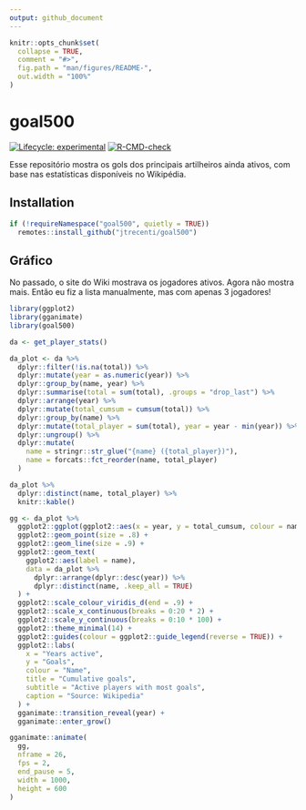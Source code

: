 ```yaml
---
output: github_document
---
```


<!-- README.md is generated from README.Rmd. Please edit that file -->

```r
knitr::opts_chunk$set(
  collapse = TRUE,
  comment = "#>",
  fig.path = "man/figures/README-",
  out.width = "100%"
)
```


# goal500

<!-- badges: start -->
[![Lifecycle: experimental](https://img.shields.io/badge/lifecycle-experimental-orange.svg)](https://lifecycle.r-lib.org/articles/stages.html#experimental)
[![R-CMD-check](https://github.com/jtrecenti/goal500/workflows/R-CMD-check/badge.svg)](https://github.com/jtrecenti/goal500/actions)
<!-- badges: end -->

Esse repositório mostra os gols dos principais artilheiros ainda ativos, com base nas estatísticas disponíveis no Wikipédia.

## Installation

```r
if (!requireNamespace("goal500", quietly = TRUE))
  remotes::install_github("jtrecenti/goal500")
```

## Gráfico

No passado, o site do Wiki mostrava os jogadores ativos. Agora não mostra mais. Então eu fiz a lista manualmente, mas com apenas 3 jogadores!

```r
library(ggplot2)
library(gganimate)
library(goal500)

da <- get_player_stats()

da_plot <- da %>% 
  dplyr::filter(!is.na(total)) %>% 
  dplyr::mutate(year = as.numeric(year)) %>% 
  dplyr::group_by(name, year) %>% 
  dplyr::summarise(total = sum(total), .groups = "drop_last") %>% 
  dplyr::arrange(year) %>% 
  dplyr::mutate(total_cumsum = cumsum(total)) %>% 
  dplyr::group_by(name) %>% 
  dplyr::mutate(total_player = sum(total), year = year - min(year)) %>% 
  dplyr::ungroup() %>% 
  dplyr::mutate(
    name = stringr::str_glue("{name} ({total_player})"),
    name = forcats::fct_reorder(name, total_player)
  )

da_plot %>% 
  dplyr::distinct(name, total_player) %>% 
  knitr::kable()
```


```r
gg <- da_plot %>% 
  ggplot2::ggplot(ggplot2::aes(x = year, y = total_cumsum, colour = name)) +
  ggplot2::geom_point(size = .8) +
  ggplot2::geom_line(size = .9) +
  ggplot2::geom_text(
    ggplot2::aes(label = name),
    data = da_plot %>% 
      dplyr::arrange(dplyr::desc(year)) %>% 
      dplyr::distinct(name, .keep_all = TRUE)
  ) +
  ggplot2::scale_colour_viridis_d(end = .9) +
  ggplot2::scale_x_continuous(breaks = 0:20 * 2) +
  ggplot2::scale_y_continuous(breaks = 0:10 * 100) +
  ggplot2::theme_minimal(14) +
  ggplot2::guides(colour = ggplot2::guide_legend(reverse = TRUE)) +
  ggplot2::labs(
    x = "Years active", 
    y = "Goals",
    colour = "Name",
    title = "Cumulative goals",
    subtitle = "Active players with most goals",
    caption = "Source: Wikipedia"
  ) +
  gganimate::transition_reveal(year) +
  gganimate::enter_grow()

gganimate::animate(
  gg, 
  nframe = 26,
  fps = 2,
  end_pause = 5,
  width = 1000, 
  height = 600
)
```


